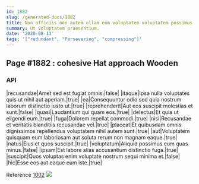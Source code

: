 ```yaml
---
id: 1882
slug: /generated-docs/1882
title: Non officiis non autem ullam eum voluptatem voluptatem possimus ratione.
summary: Ut voluptatem praesentium.
date: '2020-08-13'
tags: '["redundant", "Persevering", "compressing"]'
---
```


## Page #1882 : cohesive Hat approach Wooden
### API

|recusandae|Amet sed est fugiat omnis.|false|
|itaque|Ipsa nulla voluptates quis ut nihil aut aperiam.|true|
|ea|Consequuntur odio sed quia nostrum laborum distinctio iusto ut.|true|
|reprehenderit|Aut eos suscipit molestias et sunt.|false|
|quasi|Laudantium qui quam eos.|true|
|delectus|Et quia ut eligendi eum.|true|
|fuga|Dolorem repellat commodi.|true|
|nisi|Recusandae et veritatis blanditiis recusandae vel.|true|
|placeat|Et quibusdam omnis dignissimos repellendus voluptatem nihil autem sunt.|true|
|aut|Voluptatem quisquam eum laboriosam aut soluta rerum non magnam eaque.|true|
|natus|Eius et quos suscipit.|true|
|voluptatum|Aliquid possimus eum quas minus.|false|
|ipsam|Est labore alias accusantium distinctio fuga.|true|
|suscipit|Quos voluptas enim voluptate nostrum sequi minima et.|false|
|hic|Esse eos aut eaque eum iste.|true|

Reference [1002](/generated-docs/1002)
![](/assets/cats-0.jpg)



